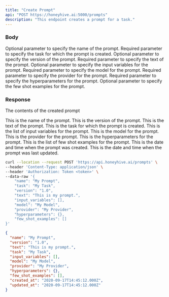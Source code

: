 ```yaml
---
title: "Create Prompt"
api: "POST https://honeyhive.ai:5000/prompts"
description: "This endpoint creates a prompt for a task."
---
```


### Body

<ParamField body="name" type="string">
  Optional parameter to specify the name of the prompt.
</ParamField>

<ParamField body="task" type="string">
  Required parameter to specify the task for which the prompt is created.
</ParamField>

<ParamField body="version" type="string">
  Optional parameter to specify the version of the prompt.
</ParamField>

<ParamField body="text" type="string">
  Required parameter to specify the text of the prompt.
</ParamField>

<ParamField body="input_variables" type="array">
  Optional parameter to specify the input variables for the prompt.
</ParamField>

<ParamField body="model" type="string">
  Required parameter to specify the model for the prompt.
</ParamField>

<ParamField body="provider" type="string">
  Required parameter to specify the provider for the prompt.
</ParamField>

<ParamField body="hyperparameters" type="object">
  Required parameter to specify the hyperparameters for the prompt.
</ParamField>

<ParamField body="few_shot_examples" type="array">
  Optional parameter to specify the few shot examples for the prompt.
</ParamField>

### Response

<ResponseField name="data" type="object">

The contents of the created prompt

<Expandable title="Toggle object">

<ResponseField name="name" type="string">
  This is the name of the prompt.
</ResponseField>

<ResponseField name="version" type="string">
  This is the version of the prompt.
</ResponseField>

<ResponseField name="text" type="string">
  This is the text of the prompt.
</ResponseField>

<ResponseField name="task" type="string">
  This is the task for which the prompt is created.
</ResponseField>

<ResponseField name="input_variables" type="array">
  This is the list of input variables for the prompt.
</ResponseField>

<ResponseField name="model" type="string">
  This is the model for the prompt.
</ResponseField>

<ResponseField name="provider" type="string">
  This is the provider for the prompt.
</ResponseField>

<ResponseField name="hyperparameters" type="object">
  This is the hyperparameters for the prompt.
</ResponseField>

<ResponseField name="few_shot_examples" type="array">
  This is the list of few shot examples for the prompt.
</ResponseField>

<ResponseField name="created_at" type="string">
  This is the date and time when the prompt was created.
</ResponseField>

<ResponseField name="updated_at" type="string">
  This is the date and time when the prompt was last updated.
</ResponseField>

</Expandable>

</ResponseField>

<RequestExample>

```bash Example Request
curl --location --request POST 'https://api.honeyhive.ai/prompts' \
--header 'Content-Type: application/json' \
--header 'Authorization: Token <token>' \
--data-raw '{
    "name": "My Prompt",
    "task": "My Task",
    "version": "1.0",
    "text": "This is my prompt.",
    "input_variables": [],
    "model": "My Model",
    "provider": "My Provider",
    "hyperparameters": {},
    "few_shot_examples": []
}'
```

</RequestExample>

<ResponseExample>

```json Response
{
  "name": "My Prompt",
  "version": "1.0",
  "text": "This is my prompt.",
  "task": "My Task",
  "input_variables": [],
  "model": "My Model",
  "provider": "My Provider",
  "hyperparameters": {},
  "few_shot_examples": [],
  "created_at": "2020-09-17T14:45:12.000Z",
  "updated_at": "2020-09-17T14:45:12.000Z"
}

```

</ResponseExample>